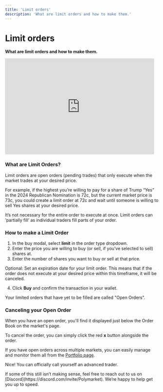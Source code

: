 ```yaml
---
title: 'Limit orders'
description: 'What are limit orders and how to make them.'
---
```


# Limit orders

**What are limit orders and how to make them.**


<iframe width="490" height="315" src="https://www.youtube.com/embed/_WfpoVGqzbw?si=yvuXC5i08Eik-PnR" title="YouTube video player" frameborder="0" allow="accelerometer; autoplay; clipboard-write; encrypted-media; gyroscope; picture-in-picture; web-share" referrerpolicy="strict-origin-when-cross-origin" allowfullscreen></iframe>

### What are Limit Orders?
Limit orders are open orders (pending trades) that only execute when the market trades at your desired price.

For example, if the highest you’re willing to pay for a share of Trump “Yes” in the 2024 Republican Nomination is 72c, but the current market price is 73c, you could create a limit order at 72c and wait until someone is willing to sell Yes shares at your desired price.

<Note>
It’s not necessary for the entire order to execute at once. Limit orders can ‘partially fill’ as individual traders fill parts of your order.
</Note>

### How to make a Limit Order
1. In the buy modal, select **limit** in the order type dropdown.
2. Enter the price you are willing to buy (or sell, if you’ve selected to sell) shares at.
3. Enter the number of shares you want to buy or sell at that price.

Optional: Set an expiration date for your limit order. This means that if the order does not execute at your desired price within this timeframe, it will be canceled.

4. Click **Buy** and confirm the transaction in your wallet.

<Note>
Your limited orders that have yet to be filled are called "Open Orders".
</Note>


### Canceling your Open Order
When you have an open order, you'll find it displayed just below the Order Book on the market's page.

To cancel the order, you can simply click the red **x** button alongside the order.


If you have open orders across multiple markets, you can easily manage and monitor them all from the [Portfolio page](https://polymarket.com/portfolio?tab=Open+orders).

Nice! You can officially call yourself an advanced trader.

<Tip>
If some of this still isn’t making sense, feel free to reach out to us on [Discord](https://discord.com/invite/Polymarket). We’re happy to help get you up to speed.
</Tip>
